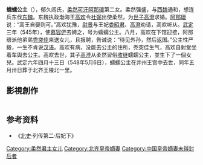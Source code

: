 {{東亞女性歷史人物
|名稱 =蠕蠕公主
|姓 =郁久閭
|身份 =柔然公主
|封號=蠕蠕公主
|女=高氏（與高澄所生）
|父親=阿那瓌
|夫=北齐神武帝[[高欢|高欢]]，北齊文襄帝[[高澄|高澄]]
}}

'''蠕蠕公主'''（{{bd|530年||548年|5月6日|catIdx=Y}}），郁久闾氏，[[柔然|柔然]][[可汗|可汗]][[阿那瓌|阿那瓌]]第二女。柔然强盛，与[[西魏|西魏]]通和，想连兵东伐[[东魏|东魏]]。东魏执政渤海王[[高欢|高欢]]令[[杜弼|杜弼]]出使柔然，为[[世子|世子]][[高澄|高澄]]求婚。[[阿那瓌|阿那瓌]]说：“高王自娶则可。”高欢犹豫，[[尉景|尉景]]与王妃[[婁昭君|娄昭君]]、[[高澄|高澄]]劝请，高欢听从。[[武定_(东魏)|武定]]三年（545年），使[[慕容儼|慕容俨]]去娉之，号为蠕蠕公主。八月，高欢在下馆迎接，阿那瓌派他弟弟[[秃突佳|秃突佳]]来送女儿，且报聘，告诫说：“待见外孙，然后返国。”公主性严毅，一生不肯说[[汉语|汉语]]。高欢有病，没能去公主的住所，秃突佳生气，高欢自射堂坐着车舆去公主。高欢去世，其子[[高澄|高澄]]从柔然習俗[[收继|收继]]蠕蠕公主，並生下了一個女兒。武定六年四月十三日（548年5月6日），蠕蠕公主在并州王宫中去世，同年五月卅日葬于北齐王陵北一里。

==影視創作==
{|class="wikitable" width="100%" border=1
|-
|- style="background:cornflowerblue; color:white" align=center
|'''飾演蠕蠕公主的演員'''||'''影視作品'''
|-
|align="center" |[[白珊_(1969年)|白珊]]||《[[陸貞傳奇|陸貞傳奇]]》([[于正工作室|于正工作室]]2013年電視劇)
|-
|}

==参考资料==
*《[[北史|北史]]·列传第二·后妃下》

{{北齐皇后}}

[[Category:柔然君主女儿|Category:柔然君主女儿]]
[[Category:北齐皇帝嫡妻|Category:北齐皇帝嫡妻]]
[[Category:中国皇帝嫡妻未得封后者|Category:中国皇帝嫡妻未得封后者]]